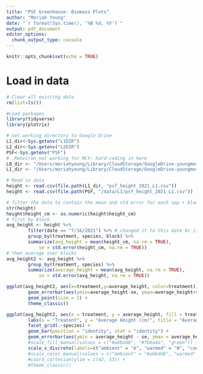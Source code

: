 ```yaml
---
title: "PSF Greenhouse: Biomass Plots"
author: "Moriah Young"
date: "`r format(Sys.time(), '%B %d, %Y')`"
output: pdf_document
editor_options: 
  chunk_output_type: console
---
```


```r
knitr::opts_chunk$set(echo = TRUE)
```

# Load in data
```r
# Clear all existing data
rm(list=ls())

#Load packages
library(tidyverse)
library(plotrix)

# Set working directory to Google Drive
L1_dir<-Sys.getenv("L1DIR")
L2_dir<-Sys.getenv("L2DIR")
PSF<-Sys.getenv("PSF")
# .Renviron not working for MLY; hard-coding in here
L0_dir <- "/Users/moriahyoung/Library/CloudStorage/GoogleDrive-youngmor@msu.edu/Shared drives/SpaCE_Lab_warmXtrophic/data/PSF_greenhouse_2021/data/L0"
L1_dir <- "/Users/moriahyoung/Library/CloudStorage/GoogleDrive-youngmor@msu.edu/Shared drives/SpaCE_Lab_warmXtrophic/data/PSF_greenhouse_2021/data/L1"

# Read in data
height <- read.csv(file.path(L1_dir, "psf_height_2021_L1.csv"))
height <- read.csv(file.path(PSF, "/data/L1/psf_height_2021_L1.csv"))

# filter the data to contain the mean and std error for each spp + block on one date (picked arbitrarily for now)
str(height)
height$height_cm <- as.numeric(height$height_cm)
# first by block
avg_height <- height %>%
        filter(date == "7/16/2021") %>% # changed it to this date bc it includes both species
        group_by(treatment, species, block) %>%
        summarize(avg_height = mean(height_cm, na.rm = TRUE),
            se = std.error(height_cm, na.rm = TRUE))
# then average over blocks
avg_height2 <- avg_height %>%
        group_by(treatment, species) %>%
        summarize(average_height = mean(avg_height, na.rm = TRUE),
            se = std.error(avg_height, na.rm = TRUE))

ggplot(avg_height2, aes(x=treatment,y=average_height, color=treatment)) +
        geom_errorbar(aes(ymin=average_height-se, ymax=average_height+se), color="black",linetype="solid",width=.3)+
        geom_point(size = 2) +
        theme_classic()

ggplot(avg_height2, aes(x = treatment, y = average_height, fill = treatment)) +
        labs(x = "Treatent", y = "Average Height (cm)", title = "Average Height (cm)") +
        facet_grid(.~species) +
        geom_bar(position = "identity", stat = "identity") +
        geom_errorbar(aes(ymin = average_height - se, ymax = average_height + se), width = 0.2, position = "identity") +
        #scale_fill_manual(values = c("#a6bddb", "#fb6a4a", "green")) +
        scale_x_discrete(labels=c("ambient" = "A", "warmed" = "W", "control" = "C"))
        #scale_color_manual(values = c("ambient" = "#a6bddb", "warmed" = "#fb6a4a", "control" = "green")) +
        #coord_cartesian(ylim = c(42, 53)) +
        #theme_classic()
        
```
